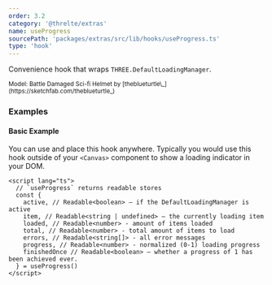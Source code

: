 ```yaml
---
order: 3.2
category: '@threlte/extras'
name: useProgress
sourcePath: 'packages/extras/src/lib/hooks/useProgress.ts'
type: 'hook'
---
```


Convenience hook that wraps `THREE.DefaultLoadingManager`.

<Example path="extras/use-progress" />

<small>
  Model: Battle Damaged Sci-fi Helmet by [theblueturtle\_](https://sketchfab.com/theblueturtle_)
</small>

### Examples

#### Basic Example

You can use and place this hook anywhere. Typically you would use this hook outside of your `<Canvas>` component to show a loading indicator in your DOM.

```svelte
<script lang="ts">
  // `useProgress` returns readable stores
  const {
    active, // Readable<boolean> – if the DefaultLoadingManager is active
    item, // Readable<string | undefined> – the currently loading item
    loaded, // Readable<number> - amount of items loaded
    total, // Readable<number> - total amount of items to load
    errors, // Readable<string[]> - all error messages
    progress, // Readable<number> - normalized (0-1) loading progress
    finishedOnce // Readable<boolean> – whether a progress of 1 has been achieved ever.
  } = useProgress()
</script>
```
